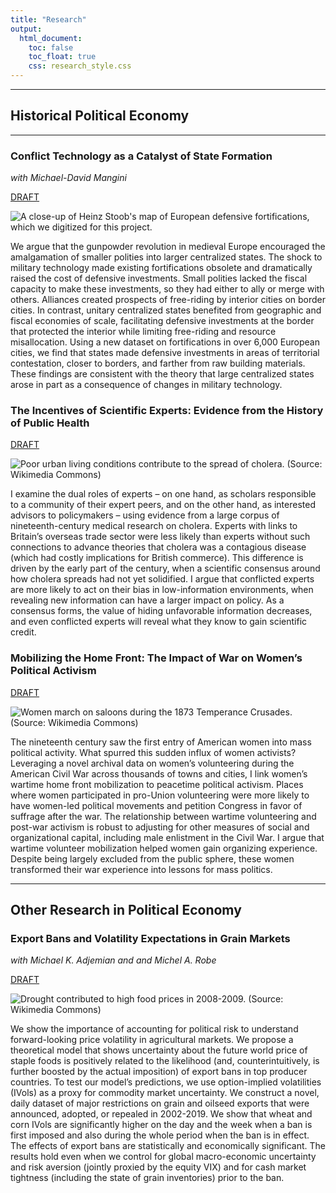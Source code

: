 ```yaml
---
title: "Research"
output:
  html_document:
    toc: false
    toc_float: true
    css: research_style.css
---
```


---

## Historical Political Economy

---

### **Conflict Technology as a Catalyst of State Formation**

*with Michael-David Mangini*

<a href="https://www.dropbox.com/scl/fi/hs2quow5zqmx183q3b3ln/walls-draft.pdf?rlkey=ivv8kxkep4sk1iur7w73zq2pb&dl=0" class="button1">DRAFT</a>

<img src="images/stoob_example.png" title="A close-up of Heinz Stoob's map of European defensive fortifications, which we digitized for this project."/>

We argue that the gunpowder revolution in medieval Europe encouraged the amalgamation of smaller polities into larger centralized states. The shock to military technology made existing fortifications obsolete and dramatically raised the cost of defensive investments. Small polities lacked the fiscal capacity to make these investments, so they had either to ally or merge with others. Alliances created prospects of free-riding by interior cities on border cities. In contrast, unitary centralized states benefited from geographic and fiscal economies of scale, facilitating defensive investments at the border that protected the interior while limiting free-riding and resource misallocation. Using a new dataset on fortifications in over 6,000 European cities, we find that states made defensive investments in areas of territorial contestation, closer to borders, and farther from raw building materials. These findings are consistent with the theory that large centralized states arose in part as a consequence of changes in military technology.

### **The Incentives of Scientific Experts: Evidence from the History of Public Health**

<a href="https://www.dropbox.com/scl/fi/cmfzjlojf54vp3asg74wl/website_cholera_fall_2024.pdf?rlkey=yiys5z02o39s2r52n2tlkzqd6&dl=0" class="button1">DRAFT</a>

<img src="images/cholera.jpg" title="Poor urban living conditions contribute to the spread of cholera. (Source: Wikimedia Commons)"/>

I examine the dual roles of experts – on one hand, as scholars responsible to a community of their expert peers, and on the other hand, as interested advisors to policymakers – using  evidence from a large corpus of nineteenth-century medical research on cholera. Experts with links to Britain’s overseas trade sector were less likely than experts without such connections to advance theories that cholera was a contagious disease (which had costly implications for British commerce). This difference is driven by the early part of the century, when a scientific consensus around how cholera spreads had not yet solidified. I argue that conflicted experts are more likely to act on their bias in low-information environments, when revealing new information can have a larger impact on policy. As a consensus forms, the value of hiding unfavorable information decreases, and even conflicted experts will reveal what they know to gain scientific credit.

### **Mobilizing the Home Front: The Impact of War on Women's Political Activism**

<a href="https://www.dropbox.com/scl/fi/s6df4y2uz3qqdf0gddndu/temperance_crusades.pdf?rlkey=gcwhf8w6b89c3u7qp1ysai4dr&dl=0" class="button1">DRAFT</a>

<img src="images/temperance_crusade.jpg" title="Women march on saloons during the 1873 Temperance Crusades. (Source: Wikimedia Commons)"/>

The nineteenth century saw the first entry of American women into mass political activity. What spurred this sudden influx of women activists? Leveraging a novel archival data on women's volunteering during the American Civil War across thousands of towns and cities, I link women's wartime home front mobilization to peacetime political activism. Places where women participated in pro-Union volunteering were more likely to have women-led political movements and petition Congress in favor of suffrage after the war. The relationship between wartime volunteering and post-war activism is robust to adjusting for other measures of social and organizational capital, including male enlistment in the Civil War. I argue that wartime volunteer mobilization helped women gain organizing experience. Despite being largely excluded from the public sphere, these women transformed their war experience into lessons for mass politics.

---

## Other Research in Political Economy

### **Export Bans and Volatility Expectations in Grain Markets**

*with Michael K. Adjemian and and Michel A. Robe*

<a href="https://papers.ssrn.com/sol3/papers.cfm?abstract_id=4117628" class="button1">DRAFT</a>

<img src="images/drought.jpg" title="Drought contributed to high food prices in 2008-2009. (Source: Wikimedia Commons)"/>

We show the importance of accounting for political risk to understand forward-looking price volatility in agricultural markets. We propose a theoretical model that shows uncertainty about the future world price of staple foods is positively related to the likelihood (and, counterintuitively, is further boosted by the actual imposition) of export bans in top producer countries. To test our model's predictions, we use option-implied volatilities (IVols) as a proxy for commodity market uncertainty. We construct a novel, daily dataset of major restrictions on grain and oilseed exports that were announced, adopted, or repealed in 2002-2019. We show that wheat and corn IVols are significantly higher on the day and the week when a ban is first imposed and also during the whole period when the ban is in effect. The effects of export bans are statistically and economically significant. The results hold even when we control for global macro-economic uncertainty and risk aversion (jointly proxied by the equity VIX) and for cash market tightness (including the state of grain inventories) prior to the ban.



